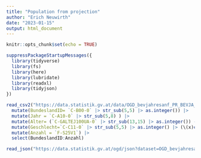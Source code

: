 ```yaml
---
title: "Population from projection"
author: "Erich Neuwirth"
date: "2023-01-15"
output: html_document
---
```



```r
knitr::opts_chunk$set(echo = TRUE)
```

```r
suppressPackageStartupMessages({
  library(tidyverse)
  library(fs)
  library(here)
  library(lubridate)
  library(readxl)
  library(tidyjson)
})
```


```r
read_csv2("https://data.statistik.gv.at/data/OGD_bevjahresanf_PR_BEVJA_4.csv") |>
  mutate(BundeslandID= `C-B00-0` |> str_sub(5,5) |> as.integer()) |>
  mutate(Jahr = `C-A10-0` |> str_sub(5,8) ) |>
  mutate(Alter= (`C-GALTEJ100UA-0` |> str_sub(13,15) |> as.integer()) -1) |>
  mutate(Geschlecht=`C-C11-0` |> str_sub(5,5) |> as.integer() |> (\(x)c("m","w")[x])() ) |>
  mutate(Anzahl = `F-S25V1`) |>
  select(BundeslandID:Anzahl)
```

```r
read_json("https://data.statistik.gv.at/ogd/json?dataset=OGD_bevjahresanf_PR_BEVJA_4")
```

